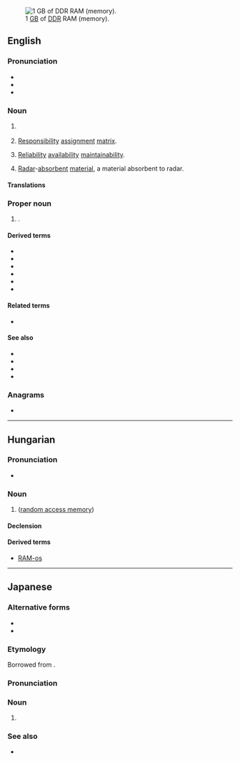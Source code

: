 {{also|ram|Ram|rám|râm|Râm|rắm}}
[[Image:DDR RAM-2.jpg|thumb|right|1 [[GB]] of [[DDR]] RAM (memory).]]
==English==
{{wikipedia}}

===Pronunciation===
* {{IPA|lang=en|/ɹæm/}}
* {{rhymes|lang=en|æm}}
* {{homophones|lang=en|ram}}

===Noun===
{{en-noun}}

# {{lb|en|electronics|computing}} {{acronym of|random access memory|lang=en}}
# {{lb|en|project management}} [[responsibility|Responsibility]] [[assignment]] [[matrix]].
# {{lb|en|risk management}} [[reliability|Reliability]] [[availability]] [[maintainability]].
# {{lb|en|military}} [[radar|Radar]]-[[absorbent]] [[material]], a material absorbent to radar.

====Translations====
===Proper noun===
{{en-proper noun}}

# {{w|Royal Academy of Music}}.

====Derived terms====
* {{l|en|NVRAM}}
* {{l|en|SRAM}}
* {{l|en|DRAM}}
* {{l|en|SDRAM}}
* {{l|en|FRAM}}
* {{l|en|MRAM}}

====Related terms====
* {{l|en|ROM}}

====See also====
* {{l|en|flash memory}}
* {{l|en|bubble memory}}
* {{l|en|core memory}}
* {{l|en|WORM}}

===Anagrams===
* {{anagrams|en|a=amr|-mar-|AMR|ARM|Arm|Arm.|MAR|MRA|Mar|Mar.|RMA|arm|mar|mar-}}

----

==Hungarian==

===Pronunciation===
* {{hu-IPA|ram}}

===Noun===
{{hu-noun|-ok}}

# {{lb|hu|electronics|computing}} {{l|en|RAM}} ([[random access memory]])

====Declension====
{{hu-infl-nom|RAM-o|o|v=m}}{{hu-pos-otok|RAM-|j|jai}}

====Derived terms====
* [[RAM-os]]

----

==Japanese==

===Alternative forms===
* {{ja-r|ランダム アクセス メモリ}}
* {{ja-r|ランダム アクセス メモリー}}

===Etymology===
Borrowed from {{bor|ja|en|RAM}}.

===Pronunciation===
{{ja-pron|ラム|acc=1}}

===Noun===
{{ja-noun|ラム}}

# {{lb|ja|electronics|computing}} {{l|en|RAM}}

===See also===
* {{ja-r|ROM|ロム}}